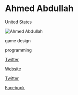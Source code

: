 # Ahmed Abdullah

<Location>

United States

</Location>

![Ahmed Abdullah](http://www.decoygames.com/images/Decoy/Splash%20-%20Co-op.png)

<Skills>

game design

programming

</Skills>

<Personal>

[Twitter](https://twitter.com/BR0thaMAN)

</Personal>

<Business>

[Website](http://www.decoygames.com)

[Twitter](https://twitter.com/DecoyGames)

[Facebook](https://www.facebook.com/decoygames)

</Business>


